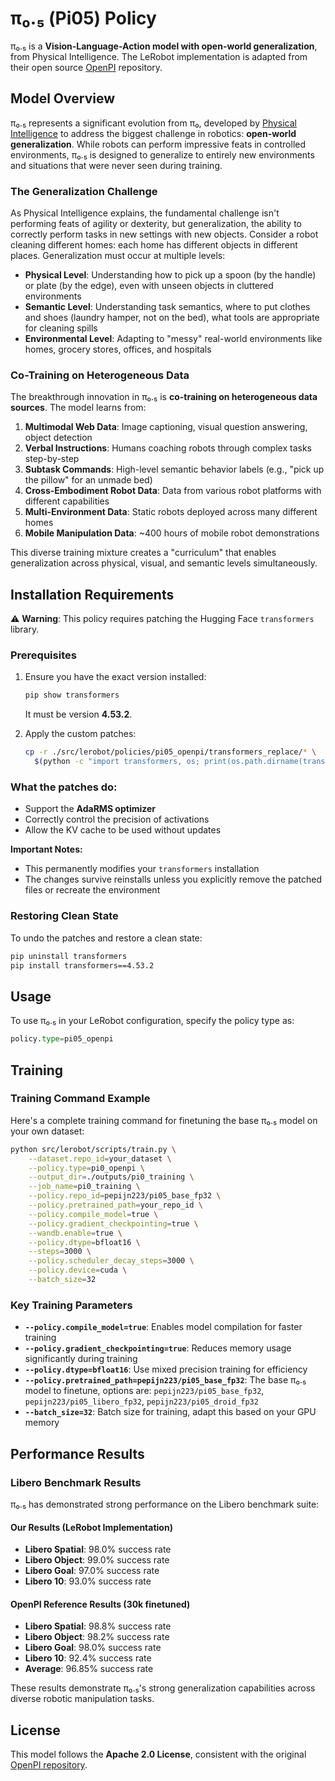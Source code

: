 # π₀.₅ (Pi05) Policy

π₀.₅ is a **Vision-Language-Action model with open-world generalization**, from Physical Intelligence. The LeRobot implementation is adapted from their open source [OpenPI](https://github.com/Physical-Intelligence/openpi) repository.

## Model Overview

π₀.₅ represents a significant evolution from π₀, developed by [Physical Intelligence](https://www.physicalintelligence.company/blog/pi05) to address the biggest challenge in robotics: **open-world generalization**. While robots can perform impressive feats in controlled environments, π₀.₅ is designed to generalize to entirely new environments and situations that were never seen during training.

### The Generalization Challenge

As Physical Intelligence explains, the fundamental challenge isn't performing feats of agility or dexterity, but generalization, the ability to correctly perform tasks in new settings with new objects. Consider a robot cleaning different homes: each home has different objects in different places. Generalization must occur at multiple levels:

- **Physical Level**: Understanding how to pick up a spoon (by the handle) or plate (by the edge), even with unseen objects in cluttered environments
- **Semantic Level**: Understanding task semantics, where to put clothes and shoes (laundry hamper, not on the bed), what tools are appropriate for cleaning spills
- **Environmental Level**: Adapting to "messy" real-world environments like homes, grocery stores, offices, and hospitals

### Co-Training on Heterogeneous Data

The breakthrough innovation in π₀.₅ is **co-training on heterogeneous data sources**. The model learns from:

1. **Multimodal Web Data**: Image captioning, visual question answering, object detection
2. **Verbal Instructions**: Humans coaching robots through complex tasks step-by-step
3. **Subtask Commands**: High-level semantic behavior labels (e.g., "pick up the pillow" for an unmade bed)
4. **Cross-Embodiment Robot Data**: Data from various robot platforms with different capabilities
5. **Multi-Environment Data**: Static robots deployed across many different homes
6. **Mobile Manipulation Data**: ~400 hours of mobile robot demonstrations

This diverse training mixture creates a "curriculum" that enables generalization across physical, visual, and semantic levels simultaneously.

## Installation Requirements

⚠️ **Warning**: This policy requires patching the Hugging Face `transformers` library.

### Prerequisites

1. Ensure you have the exact version installed:

   ```bash
   pip show transformers
   ```

   It must be version **4.53.2**.

2. Apply the custom patches:
   ```bash
   cp -r ./src/lerobot/policies/pi05_openpi/transformers_replace/* \
     $(python -c "import transformers, os; print(os.path.dirname(transformers.__file__))")
   ```

### What the patches do:

- Support the **AdaRMS optimizer**
- Correctly control the precision of activations
- Allow the KV cache to be used without updates

**Important Notes:**

- This permanently modifies your `transformers` installation
- The changes survive reinstalls unless you explicitly remove the patched files or recreate the environment

### Restoring Clean State

To undo the patches and restore a clean state:

```bash
pip uninstall transformers
pip install transformers==4.53.2
```

## Usage

To use π₀.₅ in your LeRobot configuration, specify the policy type as:

```python
policy.type=pi05_openpi
```

## Training

### Training Command Example

Here's a complete training command for finetuning the base π₀.₅ model on your own dataset:

```bash
python src/lerobot/scripts/train.py \
    --dataset.repo_id=your_dataset \
    --policy.type=pi0_openpi \
    --output_dir=./outputs/pi0_training \
    --job_name=pi0_training \
    --policy.repo_id=pepijn223/pi05_base_fp32 \
    --policy.pretrained_path=your_repo_id \
    --policy.compile_model=true \
    --policy.gradient_checkpointing=true \
    --wandb.enable=true \
    --policy.dtype=bfloat16 \
    --steps=3000 \
    --policy.scheduler_decay_steps=3000 \
    --policy.device=cuda \
    --batch_size=32
```

### Key Training Parameters

- **`--policy.compile_model=true`**: Enables model compilation for faster training
- **`--policy.gradient_checkpointing=true`**: Reduces memory usage significantly during training
- **`--policy.dtype=bfloat16`**: Use mixed precision training for efficiency
- **`--policy.pretrained_path=pepijn223/pi05_base_fp32`**: The base π₀.₅ model to finetune, options are: `pepijn223/pi05_base_fp32`, `pepijn223/pi05_libero_fp32`, `pepijn223/pi05_droid_fp32`
- **`--batch_size=32`**: Batch size for training, adapt this based on your GPU memory

## Performance Results

### Libero Benchmark Results

π₀.₅ has demonstrated strong performance on the Libero benchmark suite:

#### Our Results (LeRobot Implementation)

- **Libero Spatial**: 98.0% success rate
- **Libero Object**: 99.0% success rate
- **Libero Goal**: 97.0% success rate
- **Libero 10**: 93.0% success rate

#### OpenPI Reference Results (30k finetuned)

- **Libero Spatial**: 98.8% success rate
- **Libero Object**: 98.2% success rate
- **Libero Goal**: 98.0% success rate
- **Libero 10**: 92.4% success rate
- **Average**: 96.85% success rate

These results demonstrate π₀.₅'s strong generalization capabilities across diverse robotic manipulation tasks.

## License

This model follows the **Apache 2.0 License**, consistent with the original [OpenPI repository](https://github.com/Physical-Intelligence/openpi).
